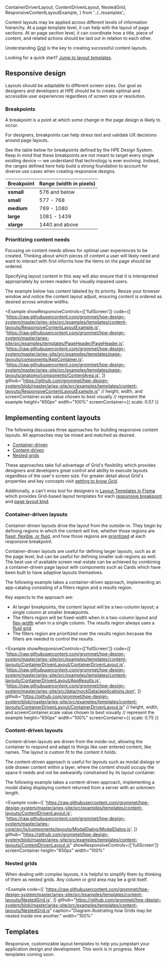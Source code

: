   ContainerDrivenLayout,
  ContentDrivenLayout,
  NestedGrid,
  ResponsiveContentLayoutExample,
} from '../../examples';

Content layouts may be applied across different levels of information hierarchy. At a page
template level, it can help with the layout of page sections. At an page section level, it can
coordinate how a title, piece of content, and related actions should be laid out in relation to
each other.

Understanding [Grid](/components/grid) is the key to creating successful content layouts.

Looking for a quick start? [Jump to layout templates](#templates).

## Responsive design

Layouts should be adaptable to different screen sizes. Our goal as designers and
developers at HPE should be to create optimal and accessible user experiences regardless
of screen size or resolution.

### Breakpoints

A breakpoint is a point at which some change in the page design is likely to occur.

For designers, breakpoints can help stress test and validate UX decisions around page
layouts.

See the table below for breakpoints defined by the HPE Design System. Keep in mind that
these breakpoints are not meant to target every single existing device &mdash; we understand
that technology is ever evolving. Instead, the ranges defined here help build a strong
foundation to account for diverse use cases when creating responsive designs.

| Breakpoint | Range (width in pixels) |
| ---------- | ----------------------- |
| **xsmall** | 576 and below           |
| **small**  | 577 - 768               |
| **medium** | 769 - 1080              |
| **large**  | 1081 - 1439             |
| **xlarge** | 1440 and above          |

### Prioritizing content needs

Focusing on content needs allows for optimal user experiences to be created. Thinking
about which pieces of content a user will likely need and want to interact with first informs
how the items on the page should be ordered.

Specifying layout content in this way will also ensure that it is interepreted
appropriately by screen readers for visually impaired users.

The example below has content labeled by its priority. Resize your browser window and
notice the content layout adjust, ensuring content is ordered as desired across window
widths.

<Example
  showResponsiveControls={['fullScreen']}
  code={[
    'https://raw.githubusercontent.com/grommet/hpe-design-system/master/aries-site/src/examples/templates/content-layouts/ResponsiveContentLayoutExample.js',
    'https://raw.githubusercontent.com/grommet/hpe-design-system/master/aries-site/src/examples/templates/PageHeader/PageHeader.js',
    'https://raw.githubusercontent.com/grommet/hpe-design-system/master/aries-site/src/examples/templates/page-layouts/components/AppContainer.js',
    'https://raw.githubusercontent.com/grommet/hpe-design-system/master/aries-site/src/examples/templates/page-layouts/anatomy/components/ContentArea.js',
  ]}
  github="https://github.com/grommet/hpe-design-system/blob/master/aries-site/src/examples/templates/content-layouts/ResponsiveContentLayoutExample.js"
  // height, width, and screenContainer.scale value chosen to best visually
  // represent the example
  height="650px"
  width="100%"
  screenContainer={{ scale: 0.57 }}
>
  <ResponsiveContentLayoutExample />
</Example>

## Implementing content layouts

The following discusses three approaches for building responsive content layouts. All approaches
may be mixed and matched as desired.

- [Container-driven](#container-driven-layouts)
- [Content-driven](#content-driven-layouts)
- [Nested grids](#nested-grids)

These approaches take full advantage of Grid's flexibility which provides designers and
developers great control and ability to execute layouts regardless of the user's screen size.
For greater detail about Grid's properties and key concepts visit [getting to know Grid](/components/grid#getting-to-know-grid).

Additionally, a can't miss tool for designers is [Layout Templates in Figma](https://www.figma.com/file/4rdBkUlHd5MCVq3hvUOXHd/Page-Layouts?node-id=2906%3A21283)
which provides Grid-based layout templates for each [responsive breakpoint](#breakpoints) and [page layout kind](/templates/page-layouts#page-kinds).

### Container-driven layouts

Container-driven layouts drive the layout from the outside-in. They begin by defining
regions in which the content will live, whether those regions are [fixed, flexible, or fluid](/components/grid#background),
and how those regions are [prioritized](#prioritizing-content-needs) at each responsive breakpoint.

Container-driven layouts are useful for defining larger layouts, such as at the page level,
but can be useful for defining smaller sub-regions as well. The best use of available screen
real-estate can be achieved by combining a container-driven page layout with components
such as Cards which have been built to have adaptive layouts themselves.

The following example takes a container-driven approach, implementing an app-catalog
consisting of a filters region and a results region.

Key aspects to the approach are:

- At larger breakpoints, the content layout will be a two-column layout; a single column
  at smaller breakpoints.
- The filters region will be fixed-width when in a two-column layout and [flex-width](/components/grid#flexible-columns)
  when in a single column. The results region always uses a [fluid grid](/components/grid#fluid-grids).
- The filters region are prioritized over the results region because the filters are needed to control
  the results.

<Example
  showResponsiveControls={['fullScreen']}
  code={[
    'https://raw.githubusercontent.com/grommet/hpe-design-system/master/aries-site/src/examples/templates/content-layouts/ContainerDrivenLayout/ContainerDrivenLayout.js',
    'https://raw.githubusercontent.com/grommet/hpe-design-system/master/aries-site/src/examples/templates/content-layouts/ContainerDrivenLayout/AppResults.js',
    'https://raw.githubusercontent.com/grommet/hpe-design-system/master/aries-site/src/data/mockData/applications.json',
  ]}
  github="https://github.com/grommet/hpe-design-system/blob/master/aries-site/src/examples/templates/content-layouts/ContainerDrivenLayout/ContainerDrivenLayout.js"
  // height, width, and screenContainer.scale value chosen to best visually
  // represent the example
  height="650px"
  width="100%"
  screenContainer={{ scale: 0.75 }}
>
  <ContainerDrivenLayout />
</Example>

### Content-driven layouts

Content-driven layouts are driven from the inside-out, allowing the container to respond
and adapt to things like user entered content, like names. The layout is custom fit to
the content it holds.

The content-driven approach is useful for layouts such as modal dialogs or side drawer
content within a layer, where the content should occupy the space it needs and not be
awkwardly constrained by its layout container.

The following example takes a content-driven approach, implementing a modal dialog
displaying content returned from a server with an unknown length.

<Example
  code={[
    'https://raw.githubusercontent.com/grommet/hpe-design-system/master/aries-site/src/examples/templates/content-layouts/ContentDrivenLayout.js',
    'https://raw.githubusercontent.com/grommet/hpe-design-system/master/aries-core/src/js/components/layouts/ModalDialog/ModalDialog.js',
  ]}
  github="https://github.com/grommet/hpe-design-system/blob/master/aries-site/src/examples/templates/content-layouts/ContentDrivenLayout.js"
  showResponsiveControls={['fullScreen']}
  screenContainer
  height="650px"
  width="100%"
>
  <ContentDrivenLayout />
</Example>

### Nested grids

When dealing with complex layouts, it is helpful to simplify them by thinking of them
as nested grids. Any column or grid area may be a grid itself.

<Example
  code={[
    'https://raw.githubusercontent.com/grommet/hpe-design-system/master/aries-site/src/examples/templates/content-layouts/NestedGrid.js',
  ]}
  github="https://github.com/grommet/hpe-design-system/blob/master/aries-site/src/examples/templates/content-layouts/NestedGrid.js"
  caption="Diagram illustrating how Grids may be nested inside one another."
  width="100%"
>
  <NestedGrid />
</Example>

## Templates

Responsive, customizable layout templates to help you jumpstart your application design and development.
This work is in progress. More templates coming soon.

<CardGrid cards={contentLayouts} headingLevel={3} />
